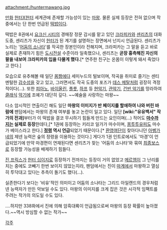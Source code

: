 attachment:/huntermawang.jpg


[[만화]] [[헌터X헌터]] 세계관에 존재할 가능성이 있는 [[마왕]]. 물론 실제 등장은 전혀 없으며 작중에서는 단 한번 언급된 [[떡밥]]이다. 

떡밥은 8권에서 [[요크신 시티]]의 경매장 정문 감시를 맡고 있던 [[크라피카]]와 [[센리츠]]의 대화 도중, 센리츠가 자신이 [[헌터]]가 된 계기를 설명하는 장면에서 넌지시 언급된다. 센리츠가 노리는 '[[어둠의 소나타]]'를 작곡한 장본인이라 전해지며, 크라피카는 그 말을 듣고 바로 실제로 존재하기 힘든 [[도시전설]] 수준이라 일축했으나, 센리츠는 '''곧장 흉측해진 자신의 팔을 내보여 크라피카의 입을 다물게 했다.'''[* 연주한 친구는 온몸이 이렇게 돼서 죽었다고 한다.]

모습으로 유추해볼 때 일단 [[몸짱]]에다 세미누드의 털보이며, 작곡을 취미로 즐기는 센티멘털한 [[감수성]]을 갖고 있고, 그러면서도 작곡 도중의 포즈가 [[데스 메탈]]처럼 굉장히 격정적이다(…). 또한 [[피아노]], [[바이올린]], [[플룻]], [[하프]] 등 [[현악기]], [[관악기]], [[건반 악기]]를 망라하여 [[클래식]] [[악기]]에 조예가 대단히 깊다. ~~예술을 사랑하는 마왕~~

다소 암시적인 연출이긴 해도 일단 '''마왕의 이미지가 반 페이지를 할애하여 나와 버린 바람에''' 팬덤에서는 마왕의 존재 여부를 놓고 논란이 일고 있다. 일단 '''[wiki:"유유백서" 작가의 전과]'''부터가 이 떡밥을 결코 무시하기 힘들게 만드는 요인이며(…) 적어도 '''[[마수]]까지는 실제로 등장'''한데다,[* 1권에 등장하는 키리코 일가가 마수이며, [[몽투투유피]]도 마수가 베이스라고 한다.] '''[[정령]] 역시 언급'''되었기 때문이다.[* [[환영여단]]이 찾아다니던 [[아벵가네]]의 제넨 능력은 숲의 정령을 이용하는 것이다.] 게다가 1권 인트로에서도 '마경'이 언급되었기에 만약 마경편이 연재된다면 센리츠가 찾는 '어둠의 소나타'와 묶여 [[최종보스]]로 등장할 가능성을 배제하기 힘들다.

[[진 프릭스]]가 [[헌터 십이지]]로 등장하기 전까지는 등장이 거의 없었고 [[메르엠]]이 그 난리를 치는 중에도 코빼기 한번 보이지 않았는지라, 팬덤에서는 진이 [[마계]]에서 마왕하고 열심히 투닥대고 있다는 추측이 돌기도 했다(…).

실존한다기 보다는 '비유'적인 의미이고 어둠의 소나타는 그리드 아일랜드의 경우처럼 넨 능력자가 만든 악보일 수도 있다. 마왕의 이미지를 크게 잡은 것은 시각적 임팩트를 주려는 작가의 의도일 수도 있다.

....하지만 338화에서 진에 의해 암흑대륙이 언급됨으로써 마왕의 등장 확률이 높아졌다.~~역시 방심할 수 없는 작가~~

[[각주]]
